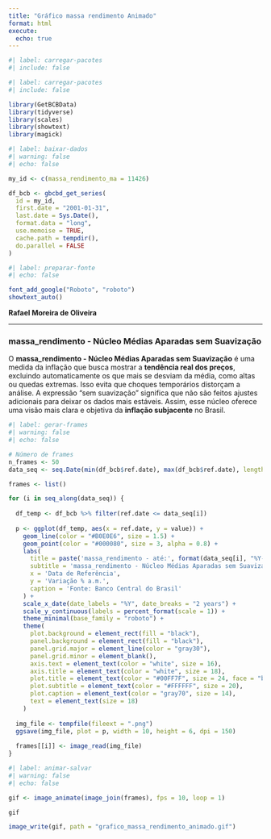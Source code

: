 ---
title: "Gráfico massa rendimento Animado"
format: html
execute:
  echo: true
---

```{r}
#| label: carregar-pacotes
#| include: false

#| label: carregar-pacotes
#| include: false

library(GetBCBData)
library(tidyverse)
library(scales)
library(showtext)
library(magick)

```

```{r}
#| label: baixar-dados
#| warning: false
#| echo: false

my_id <- c(massa_rendimento_ma = 11426)

df_bcb <- gbcbd_get_series(
  id = my_id,
  first.date = "2001-01-31",
  last.date = Sys.Date(),
  format.data = "long",
  use.memoise = TRUE,
  cache.path = tempdir(),
  do.parallel = FALSE
)

```

```{r}
#| label: preparar-fonte
#| echo: false

font_add_google("Roboto", "roboto")
showtext_auto()

```

**Rafael Moreira de Oliveira**

------------------------------------------------------------------------

### massa_rendimento - Núcleo Médias Aparadas sem Suavização

O **massa_rendimento - Núcleo Médias Aparadas sem Suavização** é uma medida da inflação que busca mostrar a **tendência real dos preços**, excluindo automaticamente os que mais se desviam da média, como altas ou quedas extremas. Isso evita que choques temporários distorçam a análise. A expressão "sem suavização" significa que não são feitos ajustes adicionais para deixar os dados mais estáveis. Assim, esse núcleo oferece uma visão mais clara e objetiva da **inflação subjacente** no Brasil.

```{r}
#| label: gerar-frames
#| warning: false
#| echo: false

# Número de frames
n_frames <- 50
data_seq <- seq.Date(min(df_bcb$ref.date), max(df_bcb$ref.date), length.out = n_frames)

frames <- list()

for (i in seq_along(data_seq)) {
  
  df_temp <- df_bcb %>% filter(ref.date <= data_seq[i])
  
  p <- ggplot(df_temp, aes(x = ref.date, y = value)) +
    geom_line(color = "#B0E0E6", size = 1.5) +
    geom_point(color = "#000080", size = 3, alpha = 0.8) +
    labs(
      title = paste('massa_rendimento - até:', format(data_seq[i], "%Y-%m")),
      subtitle = 'massa_rendimento - Núcleo Médias Aparadas sem Suavização',
      x = 'Data de Referência',
      y = 'Variação % a.m.',
      caption = 'Fonte: Banco Central do Brasil'
    ) +
    scale_x_date(date_labels = "%Y", date_breaks = "2 years") +
    scale_y_continuous(labels = percent_format(scale = 1)) +
    theme_minimal(base_family = "roboto") +
    theme(
      plot.background = element_rect(fill = "black"),
      panel.background = element_rect(fill = "black"),
      panel.grid.major = element_line(color = "gray30"),
      panel.grid.minor = element_blank(),
      axis.text = element_text(color = "white", size = 16),
      axis.title = element_text(color = "white", size = 18),
      plot.title = element_text(color = "#00FF7F", size = 24, face = "bold"),
      plot.subtitle = element_text(color = "#FFFFFF", size = 20),
      plot.caption = element_text(color = "gray70", size = 14),
      text = element_text(size = 18)
    )
  
  img_file <- tempfile(fileext = ".png")
  ggsave(img_file, plot = p, width = 10, height = 6, dpi = 150)
  
  frames[[i]] <- image_read(img_file)
}
```

```{r}
#| label: animar-salvar
#| warning: false
#| echo: false

gif <- image_animate(image_join(frames), fps = 10, loop = 1)

gif

image_write(gif, path = "grafico_massa_rendimento_animado.gif")

```

```         
```
